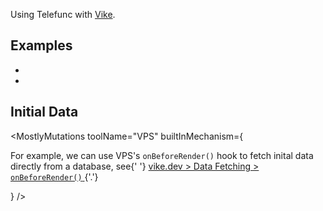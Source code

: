 
Using Telefunc with [Vike](https://vike.dev/).

## Examples

- <RepoLink path="/examples/vike" />
- <RepoLink path="/examples/react-streaming" />

## Initial Data

<MostlyMutations
  toolName="VPS"
  builtInMechanism={
    <p>
      For example, we can use VPS's <code>onBeforeRender()</code> hook to fetch inital data directly from a database,
      see{' '}
      <a href="https://vike.dev/data-fetching#onbeforerender">
        vike.dev &gt; Data Fetching &gt; <code>onBeforeRender()</code>
      </a>
      {'.'}
    </p>
  }
/>
